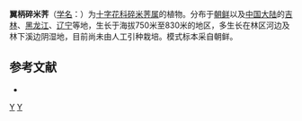 {{Speciesbox 
| genus = Cardamine
| species = komarovii
| authority = [[中井猛之进|Nakai]]
| synonyms = 
* ''Alliaria auriculata''
* ''Arabis cebennensis var. coreana''
}}
'''翼柄碎米荠'''（[[学名|学名]]：{{lang|la|''Cardamine komarovii''}}）为[[十字花科|十字花科]][[碎米荠属|碎米荠属]]的植物。分布于[[朝鲜|朝鲜]]以及[[中国大陆|中国大陆]]的[[吉林|吉林]]、[[黑龙江|黑龙江]]、[[辽宁|辽宁]]等地，生长于海拔750米至830米的地区，多生长在林区河边及林下溪边阴湿地，目前尚未由人工引种栽培。模式标本采自朝鲜。

== 参考文献 ==
<div class="references-small">
* {{cite web| url =http://www.bioinfo.cn/db05/KmzwSpecies.php?action=view&id=6461| title =翼柄碎米荠| work =《中国高等植物数据库全库》| publisher =中国科学院微生物研究所| author =昆明植物研究所| accessdate =2009-02-25| deadurl =yes| archiveurl =https://web.archive.org/web/20160304235415/http://www.bioinfo.cn/db05/KmzwSpecies.php?action=view&id=6461| archivedate =2016-03-04}}
</div>
{{Taxonbar|from=Q15232305}}

[[Category:碎米荠属|Y]]
[[Category:中井猛之进命名的生物分类|Y]]


{{植物小作品}}